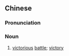 ==Chinese==
{{zh-forms|s=胜仗}}

===Pronunciation===
{{zh-pron
|m=shèngzhàng
|c=sing3 zoeng3
|cat=n
}}

===Noun===
{{zh-noun}}

# [[victorious]] [[battle]]; [[victory]]
